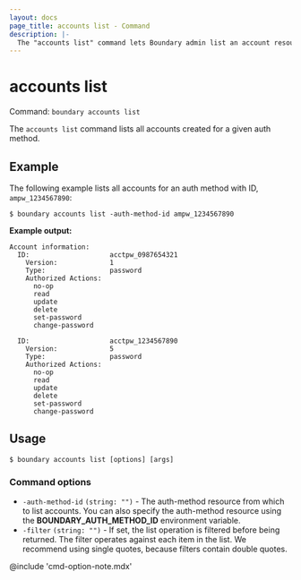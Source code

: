 ```yaml
---
layout: docs
page_title: accounts list - Command
description: |-
  The "accounts list" command lets Boundary admin list an account resource.
---
```


# accounts list

Command: `boundary accounts list`

The `accounts list` command lists all accounts created for a given auth method.

## Example

The following example lists all accounts for an auth method with ID, `ampw_1234567890`:

```shell-session
$ boundary accounts list -auth-method-id ampw_1234567890
```

**Example output:**

<CodeBlockConfig hideClipboard>

```plaintext
Account information:
  ID:                    acctpw_0987654321
    Version:             1
    Type:                password
    Authorized Actions:
      no-op
      read
      update
      delete
      set-password
      change-password

  ID:                    acctpw_1234567890
    Version:             5
    Type:                password
    Authorized Actions:
      no-op
      read
      update
      delete
      set-password
      change-password
```

</CodeBlockConfig>

## Usage

<CodeBlockConfig hideClipboard>

```shell-session
$ boundary accounts list [options] [args]
```

</CodeBlockConfig>

### Command options

- `-auth-method-id` `(string: "")` - The auth-method resource from which to list accounts. You can also specify the auth-method resource using the **BOUNDARY_AUTH_METHOD_ID**
   environment variable.
- `-filter` `(string: "")` - If set, the list operation is filtered before
   being returned. The filter operates against each item in the list. We recommend using
   single quotes, because filters contain double quotes.

@include 'cmd-option-note.mdx'